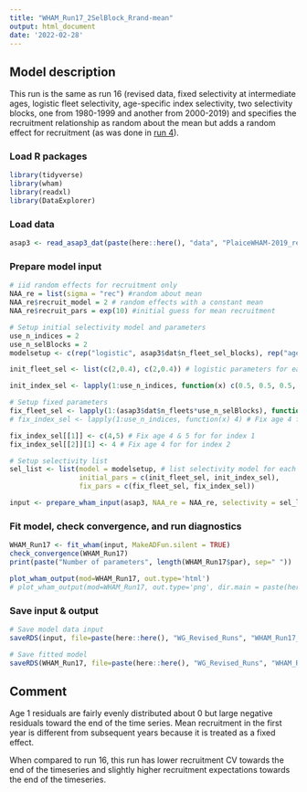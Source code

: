 ```yaml
---
title: "WHAM_Run17_2SelBlock_Rrand-mean"
output: html_document
date: '2022-02-28'
---
```


## Model description
This run is the same as run 16 (revised data, fixed selectivity at intermediate ages, logistic fleet selectivity, age-specific index selectivity, two selectivity blocks, one from 1980-1999 and another from 2000-2019) and specifies the recruitment relationship as random about the mean but adds a random effect for recruitment (as was done in [run 4](https://github.com/ahart1/PlaiceWG2021/blob/main/Plaice_Baseline_UpdatedData_Runs.Rmd)).

### Load R packages
```r
library(tidyverse)
library(wham)
library(readxl)
library(DataExplorer)
```

### Load data
```r
asap3 <- read_asap3_dat(paste(here::here(), "data", "PlaiceWHAM-2019_revised_NEFSC-LW-WAA_2SelBlock.DAT", sep="/"))
```

### Prepare model input
```r
# iid random effects for recruitment only 
NAA_re = list(sigma = "rec") #random about mean
NAA_re$recruit_model = 2 # random effects with a constant mean
NAA_re$recruit_pars = exp(10) #initial guess for mean recruitment

# Setup initial selectivity model and parameters
use_n_indices = 2
use_n_selBlocks = 2
modelsetup <- c(rep("logistic", asap3$dat$n_fleet_sel_blocks), rep("age-specific", use_n_indices))

init_fleet_sel <- list(c(2,0.4), c(2,0.4)) # logistic parameters for each selectivity block, based on model type

init_index_sel <- lapply(1:use_n_indices, function(x) c(0.5, 0.5, 0.5, 1, 1, 0.5, 0.5, 0.5, 0.5, 0.5, 0.5))

# Setup fixed parameters
fix_fleet_sel <- lapply(1:(asap3$dat$n_fleets*use_n_selBlocks), function(x) NA) 
# fix_index_sel <- lapply(1:use_n_indices, function(x) 4) # Fix age 4 for both indices,  NA means do not fix 

fix_index_sel[[1]] <- c(4,5) # Fix age 4 & 5 for for index 1
fix_index_sel[[2]][1] <- 4 # Fix age 4 for for index 2

# Setup selectivity list
sel_list <- list(model = modelsetup, # list selectivity model for each fleet and index
                 initial_pars = c(init_fleet_sel, init_index_sel),
                 fix_pars = c(fix_fleet_sel, fix_index_sel))

input <- prepare_wham_input(asap3, NAA_re = NAA_re, selectivity = sel_list, recruit_model = 2, model_name = "WHAM_Run17") 
```

### Fit model, check convergence, and run diagnostics
```r
WHAM_Run17 <- fit_wham(input, MakeADFun.silent = TRUE) 
check_convergence(WHAM_Run17)
print(paste("Number of parameters", length(WHAM_Run17$par), sep=" "))

plot_wham_output(mod=WHAM_Run17, out.type='html')
# plot_wham_output(mod=WHAM_Run17, out.type='png', dir.main = paste(here::here(), "WHAM_Run17", sep="/"))
```

### Save input & output
```r
# Save model data input
saveRDS(input, file=paste(here::here(), "WG_Revised_Runs", "WHAM_Run17_2SelBlock_Rrand-mean", "WHAM_Run17_input.rds", sep="/"))

# Save fitted model
saveRDS(WHAM_Run17, file=paste(here::here(), "WG_Revised_Runs", "WHAM_Run17_2SelBlock_Rrand-mean", "WHAM_Run17_model.rds", sep="/"))
```

## Comment
Age 1 residuals are fairly evenly distributed about 0 but large negative residuals toward the end of the time series. Mean recruitment in the first year is different from subsequent years because it is treated as a fixed effect.

When compared to run 16, this run has lower recruitment CV towards the end of the timeseries and slightly higher recruitment expectations towards the end of the timeseries.

